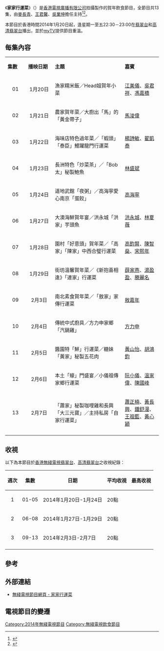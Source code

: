 {{無綫節目
|中文節目名=家家行運菜
|英文節目名={{lang|en|Auspicious Dishes}}
|圖像=[[File:TVB_Auspicious_Dishes.jpg|300px]]
|類型=賀年飲食
|監製=[[黃中濠|黃中濠]]
|編審=[[陳蕙蘭_(編審)|陳蕙蘭]]
|主持=[[麥長青|麥長青]]、[[王君馨|王君馨]]、[[吳業坤|吳業坤]]
|旁白=[[雷碧娜|雷碧娜]]
|國家={{HK}}
|語言=[[粵語|粵語]]
|集數=13
|外景={{HK}}
|每集長=30分鐘（連廣告）
|製作公司=[[香港|香港]][[電視廣播有限公司|電視廣播有限公司]]
|翡翠台首播日期=2014年1月20日－2月7日
|翡翠台首播時間=星期一至五 22:30－23:00（連廣告）<br/>1月30日（週四）暫停播映<br/>1月31日（週五）暫停播映
|翡翠台視頻制式=[[16:9|16:9]] [[高清電視|高清電視]]
|高清翡翠台首播日期=2014年1月20日－2月7日
|高清翡翠台首播時間=星期一至五 22:30－23:00（連廣告）<br/>1月30日（週四）暫停播映<br/>1月31日（週五）暫停播映
|高清翡翠台視頻制式=[[16:9|16:9]] [[高清電視|高清電視]]
|官方網站=http://programme.tvb.com/foodandtravel/newspringmenu2014
}}
《'''家家行運菜'''》（{{lang-en|'''Auspicious Dishes'''}}）是[[香港|香港]][[電視廣播有限公司|電視廣播有限公司]]拍攝製作的賀年飲食節目，全節目共13集，由[[麥長青|麥長青]]、[[王君馨|王君馨]]、[[吳業坤|吳業坤]]擔任主持<ref>{{Cite web |url=http://www.hkcna.hk/content/2014/0116/238092_3.shtml |title=組圖：麥長青出席TVB新春節目《家家行運菜》宣傳 |accessdate=2017-09-08 |archive-date=2017-09-08 |archive-url=https://web.archive.org/web/20170908201554/http://www.hkcna.hk/content/2014/0116/238092_3.shtml |dead-url=no }}</ref><ref>{{Cite web |url=http://ent.163.com/14/0129/08/9JOBO2NS00031GVS.html |title=《家家行运菜》昨录制 王祖蓝惜黄秋生辞选会长 |accessdate=2017-09-08 |archive-date=2017-09-08 |archive-url=https://web.archive.org/web/20170908201520/http://ent.163.com/14/0129/08/9JOBO2NS00031GVS.html |dead-url=no }}</ref>。

本節目於香港時間2014年1月20日起，逢星期一至五22:30－23:00在[[翡翠台|翡翠台]]和[[高清翡翠台|高清翡翠台]]播出，並於[[myTV|myTV]]提供節目重溫。

==每集內容==
{|class="wikitable" style="width:65%; font-size: 14px;"
|- style="background:cornflowerblue; color:white" align=center
|style="width:3%"|'''集數'''||style="width:5%"|'''播映日期'''||style="width:15%"|'''主題'''||style="width:7%"|'''嘉賓'''
|-
|align=center| 01 ||align=center| 1月20日 ||漁家糯米飯／Head姐賀年小菜||[[江美儀|江美儀]]、[[吳君祥|吳君祥]]、[[馮嘉橋|馮嘉橋]]
|-
|align=center| 02 ||align=center| 1月21日 ||農家賀年菜／大廚出「馬」的「黃金帶子」||[[馬浚偉|馬浚偉]]
|-
|align=center| 03 ||align=center| 1月22日 ||海味店特色過年菜／「蝦頭」「泰臣」鯉躍龍門行運菜||[[楊詩敏|楊詩敏]]、[[翟凱泰|翟凱泰]]
|-
|align=center| 04 ||align=center| 1月23日 ||長洲特色「炒菜茶」／「Bob太」秘製鮑魚||[[林盛斌|林盛斌]]
|-
|align=center| 05 ||align=center| 1月24日 ||道地武館「夜粥」／高海寧愛心南京「蛋餃」||[[高海寧|高海寧]]
|-
|align=center| 06 ||align=center| 1月27日 ||大澳海鮮賀年宴／洪永城「洪家」芋頭魚||[[洪永城|洪永城]]、[[林夏薇|林夏薇]]
|-
|align=center| 07 ||align=center| 1月28日 ||圍村「好意頭」賀年菜／「高家」「陳家」中西合璧行運菜||[[高鈞賢|高鈞賢]]、[[陳智燊|陳智燊]]、[[宋熙年|宋熙年]]
|-
|align=center| 08 ||align=center| 1月29日 ||街坊溫馨賀年菜／《新抱喜相逢》「連家」行運菜||[[薛家燕|薛家燕]]、[[湯盈盈|湯盈盈]]、[[滕麗名|滕麗名]]
|-
|align=center| 09 ||align=center| 2月3日 ||南北素食賀年菜／「敖家」家傳行運菜||[[敖嘉年|敖嘉年]]
|-
|align=center| 10 ||align=center| 2月4日 ||傳統中式廚具／方力申家鄉「汽鍋雞」||[[方力申|方力申]]
|-
|align=center| 11 ||align=center| 2月5日 ||醬園特「鮮」行運菜／糖妹「黃家」秘製五花肉||[[黃山怡|黃山怡]]、[[胡鴻鈞|胡鴻鈞]]
|-
|align=center| 12 ||align=center| 2月6日 ||本土「蠔」門盛宴／小儀祖傳家鄉行運菜||[[阮小儀|阮小儀]]、[[溫家偉|溫家偉]]、[[陳國峰|陳國峰]]
|-
|align=center| 13 ||align=center| 2月7日 ||「蕭家」秘製咖哩雞和長興「大三元寶」／主持私房「自家行運菜」||[[蕭正楠|蕭正楠]]、[[黃長興|黃長興]]、[[鍾舒漫|鍾舒漫]]、[[王祖藍|王祖藍]]、[[黃心穎|黃心穎]]
|-
|}

==收視==
以下為本節目於[[香港|香港]][[電視廣播有限公司|無綫電視]][[翡翠台|翡翠台]]、[[高清翡翠台|高清翡翠台]]之收視紀錄：

{|class="wikitable" style="font-size: 14px;"
!週次!!集數!!日期!!平均收視||最高收視
|-     
|align=center|1||align=center|01-05|| 2014年1月20日-1月24日 || 20點 ||
|-
|align=center|2||align=center|06-08|| 2014年1月27日-1月29日 || 20點 ||
|-
|align=center|3||align=center|09-13|| 2014年2月3日-2月7日 || 20點 ||
|-
|}

==參考==
{{reflist}}

==外部連結==
*[http://programme.tvb.com/foodandtravel/newspringmenu2014/ 無綫電視節目網頁 - 家家行運菜]{{Wayback|url=http://programme.tvb.com/foodandtravel/newspringmenu2014/ |date=20140123055644 }}

==電視節目的變遷==
{{電視節目的變遷
|電視台={{HK}}[[無綫電視|無綫電視]][[翡翠台|翡翠台]]、[[高清翡翠台|高清翡翠台]]
|播放檔次=星期一至五 22:30-23:00 時段
|節目名稱=家家行運菜<br/>（第1-8集）<br/>(2014.01.20 - 2014.01.29)
|上一節目=[[守護生命的故事|守護生命的故事]]<br/>(2013.12.23 - 2014.01.16)  
----[[貓屎媽媽|貓屎媽媽]]（大結局）<br/>（第20集）<br/>(2014.01.17)<span style="font-size:smaller;">(22:00-23:00)</span>
|下一節目=Citywalk新春黃金慶典：駿馬迎新歲<br/>(2014.01.30)<span style="font-size:smaller;">(21:30-23:00;23:35-00:30)</span>
----莎莎新春呈獻:保良金馬賀新春<br/>(2014.01.31)<span style="font-size:smaller;">(21:45-23:00)</span>
----家家行運菜<br/>（第9-13集）<br/>(2014.02.03 - 2014.02.07)
|2電視台={{HK}}[[無綫電視|無綫電視]][[翡翠台|翡翠台]]、[[高清翡翠台|高清翡翠台]]
|2播放檔次=星期一至五 22:30-23:00 時段
|2節目名稱=家家行運菜<br/>（第9-13集）<br/>(2014.02.03 - 2014.02.07)
|2上一節目=家家行運菜<br/>（第1-8集）<br/>(2014.01.20 - 2014.01.29)
----Citywalk新春黃金慶典：駿馬迎新歲<br/>(2014.01.30)<span style="font-size:smaller;">(21:30-23:00;23:35-00:30)</span>
----莎莎新春呈獻:保良金馬賀新春<br/>(2014.01.31)<span style="font-size:smaller;">(21:45-23:00)</span>
|2下一節目=[[區區有運行|區區有運行]]<br/>(2014.02.10 - 2014.02.21)
}}

[[Category:2014年無綫電視節目|Category:2014年無綫電視節目]]
[[Category:無綫電視飲食節目|Category:無綫電視飲食節目]]